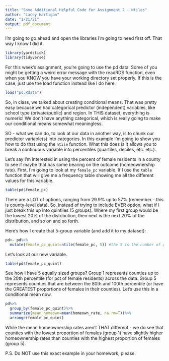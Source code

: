 ---
title: "Some Additional Helpful Code for Assignment 2 - Ntiles"
author: "Lacey Hartigan"
date: "1/21/21"
output: pdf_document
---

I'm going to go ahead and open the libraries I'm going to need first off. That way I know I did it. 
```{r}
library(yardstick)
library(tidyverse)
```

For this week's assignment, you're going to use the pd data. Some of you might be getting a weird error message with the readRDS function, even when you KNOW you have your working directory set properly. If this is the case, just use the load function instead like I do here. 

```{r}
load("pd.Rdata")
```

So, in class, we talked about creating conditional means. That was pretty easy because we had categorical predictor (independent) variables, like school type (private/public) and region. In THIS dataset, everything is numeric! We don't have anything categorical, which is really going to make our conditional means somewhat meaningless. 

SO - what we can do, to look at our data in another way, is to chunk our predictor variable(s) into categories. In this example I'm going to show you how to do that using the `ntile` function. What this does is it allows you to break a continuous variable into percentiles (quartiles, deciles, etc. etc.). 

Let's say I'm interested in using the percent of female residents in a county to see if maybe that has some bearing on the outcome (homeownership rate). First, I'm going to look at my `female_pc` variable. If I use the `table` function that will give me a frequency table showing me all the different values for this variable. 
```{r}
table(pd$female_pc)
```
There are a LOT of options, ranging from 29.9% up to 57% (remember - this is county-level data). So, instead of trying to include EVER option, what if I just break this up into quintiles (5 groups). Where my first group would be the lowest 20% of the distribution, then next is the next 20% of the distribution, and so on and so forth. 

Here's how I create that 5-group variable (and add it to my dataset):
```{r}
pd<- pd%>%
  mutate(female_pc_quint=ntile(female_pc, 5)) #the 5 is the number of groups I want, so if I wanted quartiles instead, this number would be 4; if I wanted deciles, this number would be 10.
```

Let's look at our new variable.
```{r}
table(pd$female_pc_quint)
```
See how I have 5 equally sized groups? Group 1 represents counties up to the 20th percentile (for pct of female residents) across the data. Group 5 represents counties that are between the 80th and 100th percentile (or have the GREATEST proportions of females in their counties). Let's use this in a conditional mean now. 

```{r}
pd%>%
  group_by(female_pc_quint)%>%
  summarize(mean_homeown=mean(homeown_rate, na.rm=T))%>%
  arrange(female_pc_quint)
```
While the mean homeownership rates aren't THAT different - we do see that counties with the lowest proportion of females (group 1) have slightly higher homeownership rates than counties with the highest proportion of females (group 5).

P.S. Do NOT use this exact example in your homework, please. 

